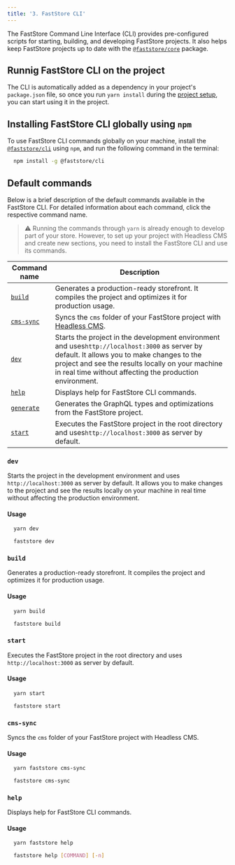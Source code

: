 ```yaml
---
title: '3. FastStore CLI'
---
```


The FastStore Command Line Interface (CLI) provides pre-configured scripts for starting, building, and developing FastStore projects. It also helps keep FastStore projects up to date with the [`@faststore/core`](/docs/getting-started/3-project-structure#faststorecore) package.

## Runnig FastStore CLI on the project

The CLI is automatically added as a dependency in your project's `package.json` file, so once you run `yarn install` during the [project setup](/docs/getting-started/2-setting-up-the-project), you can start using it in the project.

## Installing FastStore CLI globally using `npm`

To use FastStore CLI commands globally on your machine, install the [`@faststore/cli`](https://www.npmjs.com/package/@faststore/cli) using `npm`, and run the following command in the terminal:

```bash
  npm install -g @faststore/cli
```

## Default commands
Below is a brief description of the default commands available in the FastStore CLI. For detailed information about each command, click the respective command name.

> ⚠️ Running the commands through `yarn` is already enough to develop part of your store. However, to set up your project with Headless CMS and create new sections, you need to install the FastStore CLI and use its commands.

| Command name | Description |
| ------------ | ----------- |
| [`build`](#build) | Generates a production-ready storefront.  It compiles the project and optimizes it for production usage. |
| [`cms-sync`](#cms-sync) | Syncs the `cms` folder of your FastStore project with [Headless CMS](). |
| [`dev`](#dev) | Starts the project in the development environment and uses`http://localhost:3000` as server by default. It allows you to make changes to the project and see the results locally on your machine in real time without affecting the production environment. |
| [`help`](#help) | Displays help for FastStore CLI commands. |
| [`generate`](#generate) | Generates the GraphQL types and optimizations from the FastStore project. |
| [`start`](#start) | Executes the FastStore project in the root directory and uses`http://localhost:3000` as server by default. |



### `dev`
Starts the project in the development environment and uses `http://localhost:3000` as server by default. It allows you to make changes to the project and see the results locally on your machine in real time without affecting the production environment.

#### Usage

```bash 
  yarn dev
```

```bash 
  faststore dev
```

### `build`
Generates a production-ready storefront.  It compiles the project and optimizes it for production usage.

#### Usage

```bash 
  yarn build
```

```bash 
  faststore build
```

### `start`
Executes the FastStore project in the root directory and uses `http://localhost:3000` as server by default.

#### Usage

```bash 
  yarn start
```

```bash 
  faststore start
```

### `cms-sync`
Syncs the `cms` folder of your FastStore project with Headless CMS.

#### Usage

```bash 
  yarn faststore cms-sync
```


```bash 
  faststore cms-sync
```

### `help`

Displays help for FastStore CLI commands.

#### Usage

```bash 
  yarn faststore help
```

```bash 
  faststore help [COMMAND] [-n]
```

